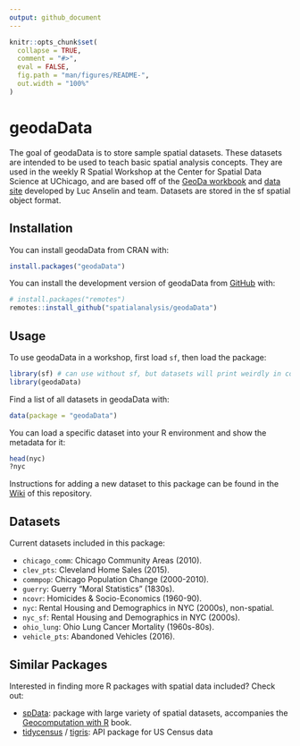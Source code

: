 ```yaml
---
output: github_document
---
```


<!-- README.md is generated from README.Rmd. Please edit that file -->

```r
knitr::opts_chunk$set(
  collapse = TRUE,
  comment = "#>",
  eval = FALSE,
  fig.path = "man/figures/README-",
  out.width = "100%"
)
```
# geodaData

<!-- badges: start -->
<!-- badges: end -->

The goal of geodaData is to store sample spatial datasets. These datasets are intended to be used to teach basic spatial analysis concepts. They are used in the weekly R Spatial Workshop at the Center for Spatial Data Science at UChicago, and are based off of the [GeoDa workbook](https://geodacenter.github.io/documentation.html) and [data site](https://geodacenter.github.io/data-and-lab/) developed by Luc Anselin and team. Datasets are stored in the sf spatial object format.

## Installation

You can install geodaData from CRAN with:

``` r
install.packages("geodaData")
```

You can install the development version of geodaData from [GitHub](https://github.com/) with:

``` r
# install.packages("remotes")
remotes::install_github("spatialanalysis/geodaData")
```
## Usage

To use geodaData in a workshop, first load `sf`, then load the package: 

```r
library(sf) # can use without sf, but datasets will print weirdly in console
library(geodaData)
```

Find a list of all datasets in geodaData with:

```r
data(package = "geodaData")
```

You can load a specific dataset into your R environment and show the metadata for it:

```r
head(nyc)
?nyc
```

Instructions for adding a new dataset to this package can be found in the [Wiki](https://github.com/spatialanalysis/geodaData/wiki/How-to-add-a-dataset-to-this-package) of this repository.

## Datasets 

Current datasets included in this package:

- `chicago_comm`:            Chicago Community Areas (2010).
- `clev_pts`:                Cleveland Home Sales (2015).
- `commpop`:                 Chicago Population Change (2000-2010).
- `guerry`:                  Guerry "Moral Statistics" (1830s).
- `ncovr`:                   Homicides & Socio-Economics (1960-90).
- `nyc`:                     Rental Housing and Demographics in NYC (2000s),
                        non-spatial.
- `nyc_sf`:                  Rental Housing and Demographics in NYC (2000s).
- `ohio_lung`:               Ohio Lung Cancer Mortality (1960s-80s).
- `vehicle_pts`:             Abandoned Vehicles (2016).

## Similar Packages

Interested in finding more R packages with spatial data included? Check out:

- [spData](https://github.com/Nowosad/spData): package with large variety of
spatial datasets, accompanies the [Geocomputation with R](https://geocompr.github.io) book.
- [tidycensus](https://github.com/walkerke/tidycensus) / [tigris](https://github.com/walkerke/tigris): API package for US Census data
